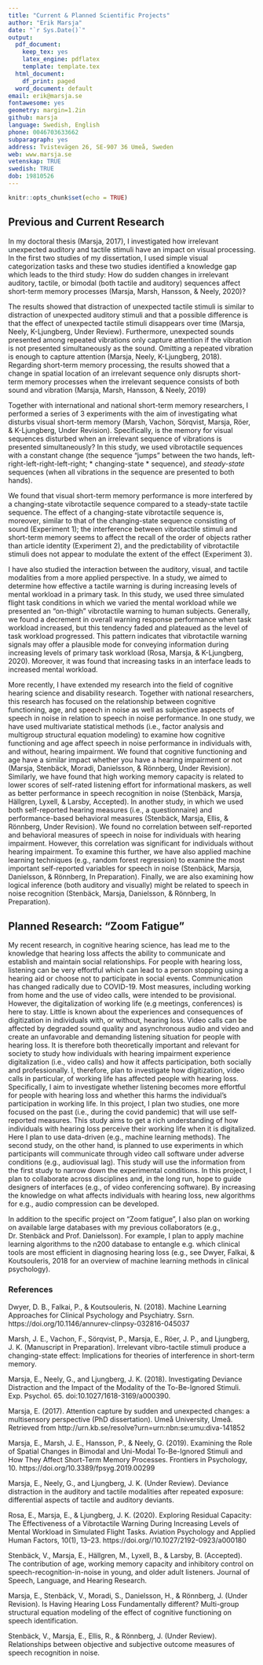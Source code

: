 ```yaml
---
title: "Current & Planned Scientific Projects"
author: "Erik Marsja"
date: "`r Sys.Date()`"
output:
  pdf_document:
    keep_tex: yes
    latex_engine: pdflatex
    template: template.tex
  html_document:
    df_print: paged
  word_document: default
email: erik@marsja.se
fontawesome: yes
geometry: margin=1.2in
github: marsja
language: Swedish, English
phone: 0046703633662
subparagraph: yes
address: Tvistevägen 26, SE-907 36 Umeå, Sweden
web: www.marsja.se
vetenskap: TRUE
swedish: TRUE
dob: 19810526
---
```


```r
knitr::opts_chunk$set(echo = TRUE)
```


## Previous and Current Research
In my doctoral thesis (Marsja, 2017), I investigated how irrelevant unexpected auditory and tactile stimuli have an impact on visual processing. In the first two studies of my dissertation, I used simple visual categorization tasks and these two studies identified a knowledge gap which leads to the third study: How do sudden changes in irrelevant auditory, tactile, or bimodal (both tactile and auditory) sequences affect short-term memory processes (Marsja, Marsh, Hansson, & Neely, 2020)? 

The results showed that distraction of unexpected tactile stimuli is similar to distraction of unexpected auditory stimuli and that a possible difference is that the effect of unexpected tactile stimuli disappears over time (Marsja, Neely, K-Ljungberg, Under Review). Furthermore, unexpected sounds presented among repeated vibrations only capture attention if the vibration is not presented simultaneously as the sound. Omitting a repeated vibration is enough to capture attention (Marsja, Neely, K-Ljungberg, 2018). Regarding short-term memory processing, the results showed that a change in spatial location of an irrelevant sequence only disrupts short-term memory processes when the irrelevant sequence consists of both sound and vibration (Marsja, Marsh, Hansson, & Neely, 2019)

Together with international and national short-term memory researchers, I performed a series of 3 experiments with the aim of investigating what disturbs visual short-term memory (Marsh, Vachon, Sörqvist, Marsja, Röer, & K-Ljungberg, Under Revision). Specifically, is the memory for visual sequences disturbed when an irrelevant sequence of vibrations is presented simultaneously? In this study, we used vibrotactile sequences with a constant change (the sequence "jumps" between the two hands, left-right-left-right-left-right; * changing-state * sequence), and *steady-state* sequences (when all vibrations in the sequence are presented to both hands).

We found that visual short-term memory performance is more interfered by a changing-state vibrotactile sequence compared to a steady-state tactile sequence. The effect of a changing-state vibrotactile sequence is, moreover, similar to that of the changing-state sequence consisting of sound (Experiment 1); the interference between vibrotactile stimuli and short-term memory seems to affect the recall of the order of objects rather than article identity (Experiment 2), and the predictability of vibrotactile stimuli does not appear to modulate the extent of the effect (Experiment 3).

I have also studied the interaction between the auditory, visual, and tactile modalities from a more applied perspective. In a study, we aimed to determine how effective a tactile warning is during increasing
levels of mental workload in a primary task. In this study, we used three simulated flight task conditions in which we varied the mental workload while we presented an “on-thigh” vibrotactile warning to human subjects. Generally, we found a decrement in overall warning response performance when task workload increased, but this tendency faded and plateaued as the level of task workload progressed. This pattern indicates that vibrotactile warning signals may offer a plausible mode for conveying information during increasing levels of primary task workload (Rosa, Marsja, & K-Ljungberg, 2020). Moreover, it was found that increasing tasks in an interface leads to increased mental workload.

More recently, I have extended my research into the field of cognitive hearing science and disability research. Together with national researchers, this research has focused on the relationship between cognitive functioning, age, and speech in noise as well as subjective aspects of speech in noise in relation to speech in noise performance. In one study, we have used multivariate statistical methods (i.e., factor analysis and multigroup structural equation modeling) to examine how cognitive functioning and age affect speech in noise performance in individuals with, and without, hearing impairment. We found that cognitive functioning and age have a similar impact whether you have a hearing impairment or not (Marsja, Stenbäck, Moradi, Danielsson, & Rönnberg, Under Revision). Similarly, we have found that high working memory capacity is related to lower scores of self-rated listening effort for informational maskers, as well as better performance in speech recognition in noise (Stenbäck, Marsja, Hällgren, Lyxell, & Larsby, Accepted). In another study, in which we used both self-reported hearing measures (i.e., a questionnaire) and performance-based behavioral measures (Stenbäck, Marsja, Ellis, & Rönnberg, Under Revision). We found no correlation between self-reported and behavioral measures of speech in noise for individuals with hearing impairment. However, this correlation was significant for individuals without hearing impairment. To examine this further, we have also applied machine learning techniques (e.g., random forest regression) to examine the most important self-reported variables for speech in noise (Stenbäck, Marsja, Danielsson, & Rönnberg, In Preparation). Finally, we are also examining how logical inference (both auditory and visually) might be related to speech in noise recognition (Stenbäck, Marsja, Danielsson, & Rönnberg, In Preparation).

## Planned Research: "Zoom Fatigue"
My recent research, in cognitive hearing science, has lead me to the knowledge that hearing loss affects the ability to communicate and establish and maintain social relationships. For people with hearing loss, listening can be very effortful which can lead to a person stopping using a hearing aid or choose not to participate in social events. Communication has changed radically due to COVID-19. Most measures, including working from home and the use of video calls, were intended to be provisional. However, the digitalization of working life (e.g meetings, conferences) is here to stay. Little is known about the experiences and consequences of digitization in individuals with, or without, hearing loss. Video calls can be affected by degraded sound quality and asynchronous audio and video and create an unfavorable and demanding listening situation for people with hearing loss. It is therefore both theoretically important and relevant for society to study how individuals with hearing impairment experience digitalization (i.e., video calls) and how it affects participation, both socially and professionally. I, therefore, plan to investigate how digitization, video calls in particular, of working life has affected people with hearing loss. Specifically, I aim to investigate whether listening becomes more effortful for people with hearing loss and whether this harms the individual's participation in working life. In this project, I plan two studies, one more focused on the past (i.e., during the covid pandemic) that will use self-reported measures. This study aims to get a rich understanding of how individuals with hearing loss perceive their working life when it is digitalized. Here I plan to use data-driven (e.g., machine learning methods). The second study, on the other hand, is planned to use experiments in which participants will communicate through video call software under adverse conditions (e.g., audiovisual lag). This study will use the information from the first study to narrow down the experimental conditions. In this project, I plan to collaborate across disciplines and, in the long run, hope to guide designers of interfaces (e.g., of video conferencing software). By increasing the knowledge on what affects individuals with hearing loss, new algorithms for e.g., audio compression can be developed. 

In addition to the specific project on "Zoom fatigue", I also plan on working on available large databases with my previous collaborators (e.g., Dr. Stenbäck and Prof. Danielsson). For example, I plan to apply machine learning algorithms to the n200 database to entangle e.g. which clinical tools are most efficient in diagnosing hearing loss (e.g., see Dwyer, Falkai, & Koutsouleris, 2018 for an overview of machine learning methods in clinical psychology). 


### References

Dwyer, D. B., Falkai, P., & Koutsouleris, N. (2018). Machine Learning Approaches for Clinical Psychology and Psychiatry. Ssrn. https://doi.org/10.1146/annurev-clinpsy-032816-045037

Marsh, J. E., Vachon, F., Sörqvist, P., Marsja, E., Röer, J. P., and Ljungberg, J. K. (Manuscript in Preparation). Irrelevant vibro-tactile stimuli produce a changing-state effect: Implications for theories of interference in short-term memory.

Marsja, E., Neely, G., and Ljungberg, J. K. (2018). Investigating Deviance Distraction and the Impact of the Modality of the To-Be-Ignored Stimuli. Exp. Psychol. 65. doi:10.1027/1618-3169/a000390.

Marsja, E. (2017). Attention capture by sudden and unexpected changes: a multisensory perspective (PhD dissertation). Umeå University, Umeå. Retrieved from http://urn.kb.se/resolve?urn=urn:nbn:se:umu:diva-141852

Marsja, E., Marsh, J. E., Hansson, P., & Neely, G. (2019). Examining the Role of Spatial Changes in Bimodal and Uni-Modal To-Be-Ignored Stimuli and How They Affect Short-Term Memory Processes. Frontiers in Psychology, 10. https://doi.org/10.3389/fpsyg.2019.00299

Marsja, E., Neely, G., and Ljungberg, J. K. (Under Review). Deviance distraction in the auditory and tactile modalities after repeated exposure: differential aspects of tactile and auditory deviants.

Rosa, E., Marsja, E., & Ljungberg, J. K. (2020). Exploring Residual Capacity: The Effectiveness of a Vibrotactile Warning During Increasing Levels of Mental Workload in Simulated Flight Tasks. Aviation Psychology and Applied Human Factors, 10(1), 13–23. https://doi.org//10.1027/2192-0923/a000180

Stenbäck, V., Marsja, E., Hällgren,  M., Lyxell, B., & Larsby, B. (Accepted). The contribution of age, working memory capacity and inhibitory control on speech-recognition-in-noise in young, and older adult listeners. Journal of Speech, Language, and Hearing Research.

Marsja, E., Stenbäck, V., Moradi, S., Danielsson, H., & Rönnberg, J. (Under Revision). Is Having Hearing Loss Fundamentally different? Multi-group structural equation modeling of the effect of cognitive functioning on speech identification.

Stenbäck, V., Marsja, E., Ellis, R., & Rönnberg, J. (Under Review). Relationships between objective and subjective outcome measures of speech recognition in noise.